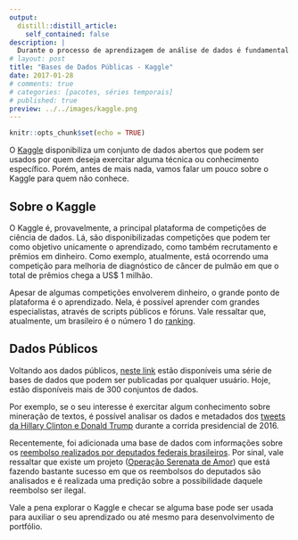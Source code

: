 ```yaml
---
output:
  distill::distill_article:
    self_contained: false
description: |
  Durante o processo de aprendizagem de análise de dados é fundamental aplicar os conhecimentos adquiridos aos dados. Todavia, muitas vezes nos vemos obrigados a trabalhar com dados de exemplos que não apresentam as dificuldades do mundo real ou não guardam nenhuma relação com os dados que serão enfrentados no dia a dia. Nesse sentido, a possibilidade de acesso a outras base de dados pode ser bastante útil. 
# layout: post
title: "Bases de Dados Públicas - Kaggle"
date: 2017-01-28
# comments: true
# categories: [pacotes, séries temporais]
# published: true
preview: ../../images/kaggle.png
---
```



```r
knitr::opts_chunk$set(echo = TRUE)
```
<!-- More -->

O [Kaggle](https://www.kaggle.com/) disponibiliza um conjunto de dados abertos que podem ser usados por quem deseja exercitar alguma técnica ou conhecimento específico. Porém, antes de mais nada, vamos falar um pouco sobre o Kaggle para quem não conhece.


## Sobre o Kaggle

O Kaggle é, provavelmente, a principal plataforma de competições de ciência de dados. Lá, são disponibilizadas competições que podem ter como objetivo unicamente o aprendizado, como também recrutamento e prêmios em dinheiro. Como exemplo, atualmente, está ocorrendo uma competição para melhoria de diagnóstico de câncer de pulmão em que o total de prêmios chega a US$ 1 milhão.

Apesar de algumas competições envolverem dinheiro, o grande ponto de plataforma é o aprendizado. Nela, é possível aprender com grandes especialistas, através de scripts públicos e fóruns. Vale ressaltar que, atualmente, um brasileiro é o número 1 do [ranking](https://www.kaggle.com/rankings).

## Dados Públicos

Voltando aos dados públicos, [neste link](https://www.kaggle.com/datasets) estão disponíveis uma série de bases de dados que podem ser publicadas por qualquer usuário. Hoje, estão disponíveis mais de 300 conjuntos de dados.

Por exemplo, se o seu interesse é exercitar algum conhecimento sobre mineração de textos, é possível analisar os dados e metadados dos [tweets da Hillary Clinton e Donald Trump](https://www.kaggle.com/benhamner/clinton-trump-tweets) durante a corrida presidencial de 2016.

Recentemente, foi adicionada uma base de dados com informações sobre os [reembolso realizados por deputados federais brasileiros](https://www.kaggle.com/epattaro/brazils-house-of-deputies-reimbursements). Por sinal, vale ressaltar que existe um projeto ([Operação Serenata de Amor](https://serenata.datasciencebr.com/)) que está fazendo bastante sucesso em que os reembolsos do deputados são analisados e é realizada uma predição sobre a possibilidade daquele reembolso ser ilegal. 

Vale a pena explorar o Kaggle e checar se alguma base pode ser usada para auxiliar o seu aprendizado ou até mesmo para desenvolvimento de portfólio.


